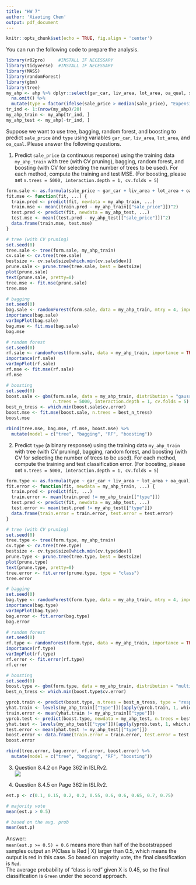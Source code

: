 ---
title: "HW 7"
author: 'Xiaoting Chen'
output: pdf_document
---

```{r setup, include=FALSE}
knitr::opts_chunk$set(echo = TRUE, fig.align = 'center')
```

You can run the following code to prepare the analysis.
```{r, message=FALSE, warning=FALSE }
library(r02pro)     #INSTALL IF NECESSARY
library(tidyverse)  #INSTALL IF NECESSARY
library(MASS)
library(randomForest)
library(gbm)
library(tree)
my_ahp <- ahp %>% dplyr::select(gar_car, liv_area, lot_area, oa_qual, sale_price) %>%
  na.omit() %>%
  mutate(type = factor(ifelse(sale_price > median(sale_price), "Expensive", "Cheap")))
tr_ind <- 1:(nrow(my_ahp)/20)
my_ahp_train <- my_ahp[tr_ind, ]
my_ahp_test <- my_ahp[-tr_ind, ]
```

Suppose we want to use tree, bagging, random forest, and boosting to predict `sale_price` and `type` using variables `gar_car`, `liv_area`, `lot_area`, and `oa_qual`. Please answer the following questions.


1. Predict `sale_price` (a continuous response) using the training data `my_ahp_train` with tree (with CV pruning), bagging, random forest, and boosting (with CV for selecting the number of trees to be used). For each method, compute the training and test MSE. 
(For boosting, please set `n.trees = 5000, interaction.depth = 1, cv.folds = 5`)
```{r Q1}
form.sale <- as.formula(sale_price ~ gar_car + liv_area + lot_area + oa_qual)
fit.mse <- function(fit, ...) {
  train.pred <- predict(fit, newdata = my_ahp_train, ...)
  train.mse <- mean((train.pred - my_ahp_train[["sale_price"]])^2)
  test.pred <- predict(fit, newdata = my_ahp_test, ...)
  test.mse <- mean((test.pred - my_ahp_test[["sale_price"]])^2)
  data.frame(train.mse, test.mse)
}

# tree (with CV pruning)
set.seed(0)
tree.sale <- tree(form.sale, my_ahp_train)
cv.sale <- cv.tree(tree.sale)
bestsize <- cv.sale$size[which.min(cv.sale$dev)] 
prune.sale <- prune.tree(tree.sale, best = bestsize) 
plot(prune.sale)
text(prune.sale, pretty=0)
tree.mse <- fit.mse(prune.sale)
tree.mse

# bagging
set.seed(0)
bag.sale <- randomForest(form.sale, data = my_ahp_train, mtry = 4, importance=TRUE)
importance(bag.sale)
varImpPlot(bag.sale)
bag.mse <- fit.mse(bag.sale)
bag.mse

# random forest
set.seed(0)
rf.sale <- randomForest(form.sale, data = my_ahp_train, importance = TRUE)
importance(rf.sale)
varImpPlot(rf.sale)
rf.mse <- fit.mse(rf.sale)
rf.mse

# boosting
set.seed(0)
boost.sale <- gbm(form.sale, data = my_ahp_train, distribution = "gaussian", 
                  n.trees = 5000, interaction.depth = 1, cv.folds = 5)   
best_n_tress <- which.min(boost.sale$cv.error)
boost.mse <- fit.mse(boost.sale, n.trees = best_n_tress)
boost.mse

rbind(tree.mse, bag.mse, rf.mse, boost.mse) %>%
  mutate(model = c("tree", "bagging", "RF", "boosting"))
```

2. Predict `type` (a binary response) using the training data `my_ahp_train` with tree (with CV pruning), bagging, random forest, and boosting (with CV for selecting the number of trees to be used). For each method, compute the training and test classification error. 
(For boosting, please set `n.trees = 5000, interaction.depth = 1, cv.folds = 5`)

```{r Q2, warning=FALSE}
form.type <- as.formula(type ~ gar_car + liv_area + lot_area + oa_qual)
fit.error <- function(fit, newdata = my_ahp_train, ...) {
  train.pred <- predict(fit, ...)
  train.error <- mean(train.pred != my_ahp_train[["type"]])
  test.pred <- predict(fit, newdata = my_ahp_test, ...)
  test.error <- mean(test.pred != my_ahp_test[["type"]])
  data.frame(train.error = train.error, test.error = test.error)
}

# tree (with CV pruning)
set.seed(0)
tree.type <- tree(form.type, my_ahp_train)
cv.type <- cv.tree(tree.type)
bestsize <- cv.type$size[which.min(cv.type$dev)] 
prune.type <- prune.tree(tree.type, best = bestsize) 
plot(prune.type)
text(prune.type, pretty=0)
tree.error <- fit.error(prune.type, type = "class")
tree.error

# bagging
set.seed(0)
bag.type <- randomForest(form.type, data = my_ahp_train, mtry = 4, importance=TRUE)
importance(bag.type)
varImpPlot(bag.type)
bag.error <- fit.error(bag.type)
bag.error

# random forest
set.seed(0)
rf.type <- randomForest(form.type, data = my_ahp_train, importance = TRUE)
importance(rf.type)
varImpPlot(rf.type)
rf.error <- fit.error(rf.type)
rf.error

# boosting
set.seed(0)
boost.type <- gbm(form.type, data = my_ahp_train, distribution = "multinomial", n.trees = 5000, interaction.depth = 1, cv.folds = 5, shrinkage = 0.2)   
best_n_tress <- which.min(boost.type$cv.error)

yprob.train <- predict(boost.type, n.trees = best_n_tress, type = "response")
yhat.train <- levels(my_ahp_train[["type"]])[apply(yprob.train, 1, which.max)]
train.error <- mean(yhat.train != my_ahp_train[["type"]])
yprob.test <- predict(boost.type, newdata = my_ahp_test, n.trees = best_n_tress, type = "response")
yhat.test <- levels(my_ahp_test[["type"]])[apply(yprob.test, 1, which.max)]
test.error <- mean(yhat.test != my_ahp_test[["type"]])
boost.error <- data.frame(train.error = train.error, test.error = test.error)
boost.error

rbind(tree.error, bag.error, rf.error, boost.error) %>%
  mutate(model = c("tree", "bagging", "RF", "boosting"))
```

3. Question 8.4.2 on Page 362 in ISLRv2. \
![](8.4.2.jpg)


4. Question 8.4.5 on Page 362 in ISLRv2. 

```{r Q4}
est.p <- c(0.1, 0.15, 0.2, 0.2, 0.55, 0.6, 0.6, 0.65, 0.7, 0.75)

# majority vote
mean(est.p > 0.5)

# based on the avg. prob
mean(est.p)
```

Answer:\
`mean(est.p >= 0.5) = 0.6` means more than half of the bootstrapped samples output an P(Class is Red | X) larger than 0.5, which means the output is red in this case. So based on majority vote, the final classification is `Red`.\
The average probability of "class is red" given X is 0.45, so the final classification is `Green` under the second approach.



